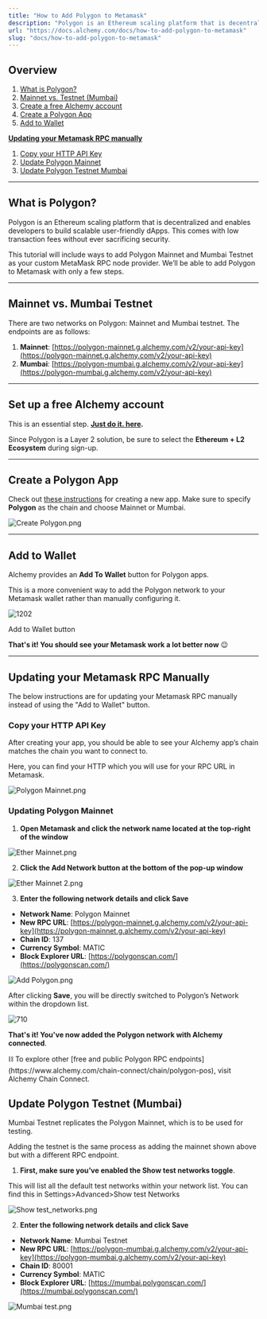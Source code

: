 ```yaml
---
title: "How to Add Polygon to Metamask"
description: "Polygon is an Ethereum scaling platform that is decentralized and enables developers to build scalable dApps. This guide will teach you how to add a custom Polygon RPC endpoint to your Metamask."
url: "https://docs.alchemy.com/docs/how-to-add-polygon-to-metamask"
slug: "docs/how-to-add-polygon-to-metamask"
---
```



## Overview

1. [What is Polygon?](https://docs.alchemy.com/alchemy/guides/connecting-metamask-to-alchemy/how-to-add-polygon-to-metamask#undefined)
2. [Mainnet vs. Testnet (Mumbai)](https://docs.alchemy.com/alchemy/guides/connecting-metamask-to-alchemy/how-to-add-polygon-to-metamask#mainnet-vs.-mumbai-testnet)
3. [Create a free Alchemy account](https://alchemy.com/?a=991c4e82df)
4. [Create a Polygon App](https://docs.alchemy.com/alchemy/guides/connecting-metamask-to-alchemy/how-to-add-polygon-to-metamask#create-an-arbitrum-app)
5. [Add to Wallet](https://docs.alchemy.com/alchemy/guides/connecting-metamask-to-alchemy/how-to-add-polygon-to-metamask#add-to-wallet)

**[Updating your Metamask RPC manually](https://docs.alchemy.com/alchemy/guides/connecting-metamask-to-alchemy/how-to-add-polygon-to-metamask#updating-your-metamask-rpc-manually)**

1. [Copy your HTTP API Key](https://docs.alchemy.com/alchemy/guides/connecting-metamask-to-alchemy/how-to-add-polygon-to-metamask#copy-your-http-api-key)
2. [Update Polygon Mainnet](https://docs.alchemy.com/alchemy/guides/connecting-metamask-to-alchemy/how-to-add-polygon-to-metamask#updating-arbitrum-mainnet)
3. [Update Polygon Testnet Mumbai](https://docs.alchemy.com/alchemy/guides/connecting-metamask-to-alchemy/how-to-add-polygon-to-metamask#update-arbitrum-testnet-rinkeby)

***

## What is Polygon?

Polygon is an Ethereum scaling platform that is decentralized and enables developers to build scalable user-friendly dApps. This comes with low transaction fees without ever sacrificing security.

This tutorial will include ways to add Polygon Mainnet and Mumbai Testnet as your custom MetaMask RPC node provider. We’ll be able to add Polygon to Metamask with only a few steps.

***

## Mainnet vs. Mumbai Testnet

There are two networks on Polygon: Mainnet and Mumbai testnet. The endpoints are as follows:

1. **Mainnet**: [https://polygon-mainnet.g.alchemy.com/v2/your-api-key](https://polygon-mainnet.g.alchemy.com/v2/your-api-key)
2. **Mumbai**: [https://polygon-mumbai.g.alchemy.com/v2/your-api-key](https://polygon-mumbai.g.alchemy.com/v2/your-api-key)

***

## Set up a free Alchemy account

This is an essential step. **[Just do it. here](https://alchemy.com/?a=991c4e82df).**

Since Polygon is a Layer 2 solution, be sure to select the **Ethereum + L2 Ecosystem** during sign-up.

***

## Create a Polygon App

Check out [these instructions](https://docs.alchemy.com/alchemy/introduction/getting-started#1.create-an-alchemy-key) for creating a new app. Make sure to specify **Polygon** as the chain and choose Mainnet or Mumbai.

![](63da890-Create_Polygon.png "Create Polygon.png")

***

## Add to Wallet

Alchemy provides an **Add To Wallet** button for Polygon apps.

This is a more convenient way to add the Polygon network to your Metamask wallet rather than manually configuring it.

![1202](c681934-Group_15.png "Group 15.png")

Add to Wallet button

**That's it! You should see your Metamask work a lot better now** 😉

***

## Updating your Metamask RPC Manually

The below instructions are for updating your Metamask RPC manually instead of using the "Add to Wallet" button.

### Copy your HTTP API Key

After creating your app, you should be able to see your Alchemy app’s chain matches the chain you want to connect to.

Here, you can find your HTTP which you will use for your RPC URL in Metamask.

![](c8fa9ac-Polygon_Mainnet.png "Polygon Mainnet.png")

### Updating Polygon Mainnet

1. **Open Metamask and click the network name located at the top-right of the window**

![](eec1483-Ether_Mainnet.png "Ether Mainnet.png")

2. **Click the Add Network button at the bottom of the pop-up window**

![](d025cdf-Ether_Mainnet_2.png "Ether Mainnet 2.png")

3. **Enter the following network details and click Save**

* **Network Name**: Polygon Mainnet
* **New RPC URL**: [https://polygon-mainnet.g.alchemy.com/v2/your-api-key](https://polygon-mainnet.g.alchemy.com/v2/your-api-key)
* **Chain ID**: 137
* **Currency Symbol**: MATIC
* **Block Explorer URL**: [https://polygonscan.com/](https://polygonscan.com/)

![](43f4b08-Add_Polygon.png "Add Polygon.png")

After clicking **Save**, you will be directly switched to Polygon’s Network within the dropdown list.

![710](e268fb4-Poly_Man.png "Poly Man.png")

**That's it! You've now added the Polygon network with Alchemy connected**.

<Info>
  ⛓️ To explore other [free and public Polygon RPC endpoints](https://www.alchemy.com/chain-connect/chain/polygon-pos), visit Alchemy Chain Connect.
</Info>

## Update Polygon Testnet (Mumbai)

Mumbai Testnet replicates the Polygon Mainnet, which is to be used for testing.

Adding the testnet is the same process as adding the mainnet shown above but with a different RPC endpoint.

1. **First, make sure you’ve enabled the Show test networks toggle**.

This will list all the default test networks within your network list. You can find this in Settings>Advanced>Show test Networks

![](cc21d83-Show_test_networks.png "Show test_networks.png")

2. **Enter the following network details and click Save**

* **Network Name**: Mumbai Testnet
* **New RPC URL**: [https://polygon-mumbai.g.alchemy.com/v2/your-api-key](https://polygon-mumbai.g.alchemy.com/v2/your-api-key)
* **Chain ID**: 80001
* **Currency Symbol**: MATIC
* **Block Explorer URL**: [https://mumbai.polygonscan.com/](https://mumbai.polygonscan.com/)

![](7735666-Mumbai_test.png "Mumbai test.png")
